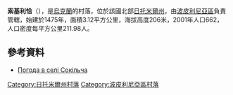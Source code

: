 {{coord|49|59|14|N|29|19|15|E|scale:30000|display=title}}

'''索基利恰'''（{{lang-uk|Сокільча}}），是[[烏克蘭|烏克蘭]]的村落，位於該國北部[[日托米爾州|日托米爾州]]，由[[波皮利尼亞區|波皮利尼亞區]]負責管轄，始建於1475年，面積3.12平方公里，海拔高度206米，2001年人口662，人口密度每平方公里211.98人。

==參考資料==
* [http://weather.in.ua/ua/zhitomirskaja/24376 Погода в селі Сокільча] {{Wayback|url=http://weather.in.ua/ua/zhitomirskaja/24376 |date=20111219161210 }}

{{DEFAULTSORT:Сокільча}}
[[Category:日托米爾州村落|Category:日托米爾州村落]]
[[Category:波皮利尼亞區村落|Category:波皮利尼亞區村落]]


{{Zhytomyr-geo-stub}}